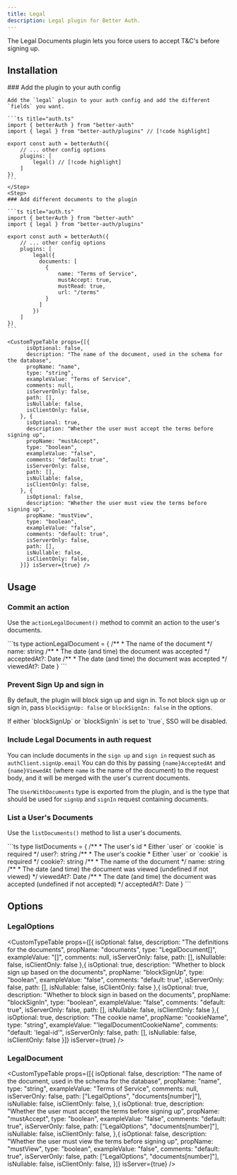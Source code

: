```yaml
---
title: Legal
description: Legal plugin for Better Auth.
---
```


The Legal Documents plugin lets you force users to accept T&C's before signing up.


## Installation

<Steps>
  <Step>
    ### Add the plugin to your auth config

    Add the `legal` plugin to your auth config and add the different `fields` you want.

    ```ts title="auth.ts"
    import { betterAuth } from "better-auth"
    import { legal } from "better-auth/plugins" // [!code highlight]
    
    export const auth = betterAuth({
        // ... other config options
        plugins: [
            legal() // [!code highlight]
        ]
    })
    ```
    </Step>
    <Step>
    ### Add different documents to the plugin

    ```ts title="auth.ts"
    import { betterAuth } from "better-auth"
    import { legal } from "better-auth/plugins"
    
    export const auth = betterAuth({
        // ... other config options
        plugins: [
            legal({
              documents: [
                {
                    name: "Terms of Service",
                    mustAccept: true,
                    mustRead: true,
                    url: "/terms"
                }
              ]
            })
        ]
    })
    ```

    <CustomTypeTable props={[{
          isOptional: false,
          description: "The name of the document, used in the schema for the database",
          propName: "name",
          type: "string",
          exampleValue: "Terms of Service",
          comments: null,
          isServerOnly: false,
          path: [],
          isNullable: false,
          isClientOnly: false,
        }, {
          isOptional: true,
          description: "Whether the user must accept the terms before signing up",
          propName: "mustAccept",
          type: "boolean",
          exampleValue: "false",
          comments: "default: true",
          isServerOnly: false,
          path: [],
          isNullable: false,
          isClientOnly: false,
        }, {
          isOptional: false,
          description: "Whether the user must view the terms before signing up",
          propName: "mustView",
          type: "boolean",
          exampleValue: "false",
          comments: "default: true",
          isServerOnly: false,
          path: [],
          isNullable: false,
          isClientOnly: false,
        }]} isServer={true} />
  </Step>
</Steps>

## Usage

### Commit an action

Use the `actionLegalDocument()` method to commit an action to the user's documents.

<APIMethod path="/legal/action" method="POST">
```ts
type actionLegalDocument = {
		/**
     * The name of the document
    */
    name: string
    /**
     * The date (and time) the document was accepted
    */
	  acceptedAt?: Date
    /**
     * The date (and time) the document was accepted
    */
    viewedAt?: Date
}
```
</APIMethod>

### Prevent Sign Up and sign in

By default, the plugin will block sign up and sign in. To not block sign up or sign in, pass `blockSignUp: false` or `blockSignIn: false` in the options.

<Callout>
If either `blockSignUp` or `blockSignIn` is set to `true`, SSO will be disabled.
</Callout>

### Include Legal Documents in auth request

You can include documents in the `sign up` and `sign in` request such as `authClient.signUp.email`
You can do this by passing `{name}AcceptedAt` and `{name}ViewedAt` (where `name` is the name of the document) to the request body, and it will be merged with the user's current documents.

The `UserWithDocuments` type is exported from the plugin, and is the type that should be used for `signUp` and `signIn` request containing documents.

### List a User's Documents

Use the `listDocuments()` method to list a user's documents.

<APIMethod path="/legal/list" method="GET">
```ts
type listDocuments = {
  /**
   * The user's id
   * Either `user` or `cookie` is required
  */
  user?: string
  /**
   * The user's cookie
   * Either `user` or `cookie` is required
  */
	cookie?: string
  /**
   * The name of the document
  */
	name: string
  /**
   * The date (and time) the document was viewed (undefined if not viewed)
   */
	viewedAt?: Date
  /**
   * The date (and time) the document was accepted (undefined if not accepted)
  */
	acceptedAt?: Date
}
```
</APIMethod>

## Options

### LegalOptions

<CustomTypeTable props={[{
	isOptional: false,
	description: "The definitions for the documents",
	propName: "documents",
	type: "LegalDocument[]",
	exampleValue: "[]",
	comments: null,
	isServerOnly: false,
	path: [],
	isNullable: false,
	isClientOnly: false
},{
	isOptional: true,
	description: "Whether to block sign up based on the documents",
	propName: "blockSignUp",
	type: "boolean",
	exampleValue: "false",
	comments: "default: true",
	isServerOnly: false,
	path: [],
	isNullable: false,
	isClientOnly: false
},{
	isOptional: true,
	description: "Whether to block sign in based on the documents",
	propName: "blockSignIn",
	type: "boolean",
	exampleValue: "false",
	comments: "default: true",
	isServerOnly: false,
	path: [],
	isNullable: false,
	isClientOnly: false
},{
	isOptional: true,
	description: "The cookie name",
	propName: "cookieName",
	type: "string",
	exampleValue: "'legalDocumentCookieName",
	comments: "default: 'legal-id'",
	isServerOnly: false,
	path: [],
	isNullable: false,
	isClientOnly: false
}]} isServer={true} />

### LegalDocument

<CustomTypeTable props={[{
	isOptional: false,
	description: "The name of the document, used in the schema for the database",
	propName: "name",
	type: "string",
	exampleValue: "Terms of Service",
	comments: null,
	isServerOnly: false,
	path: ["LegalOptions", "documents[number]"],
	isNullable: false,
	isClientOnly: false,
},{
	isOptional: true,
	description: "Whether the user must accept the terms before signing up",
	propName: "mustAccept",
	type: "boolean",
	exampleValue: "false",
	comments: "default: true",
	isServerOnly: false,
	path: ["LegalOptions", "documents[number]"],
	isNullable: false,
	isClientOnly: false,
},{
	isOptional: false,
	description: "Whether the user must view the terms before signing up",
	propName: "mustView",
	type: "boolean",
	exampleValue: "false",
	comments: "default: true",
	isServerOnly: false,
	path: ["LegalOptions", "documents[number]"],
	isNullable: false,
	isClientOnly: false,
}]} isServer={true} />
